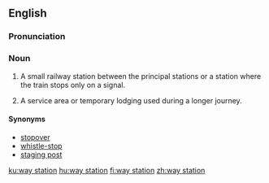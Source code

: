 ==English==

===Pronunciation===
{{homophones|lang=en|weigh station}}

===Noun===
{{en-noun|head=[[way]] [[station]]}}

# A small railway station between the principal stations or a station where the train stops only on a signal.
# {{label|en|figuratively}} A service area or temporary lodging used during a longer journey.

====Synonyms====
* [[stopover]]
* [[whistle-stop]]
* [[staging post]]

[[ku:way station]]
[[hu:way station]]
[[fi:way station]]
[[zh:way station]]